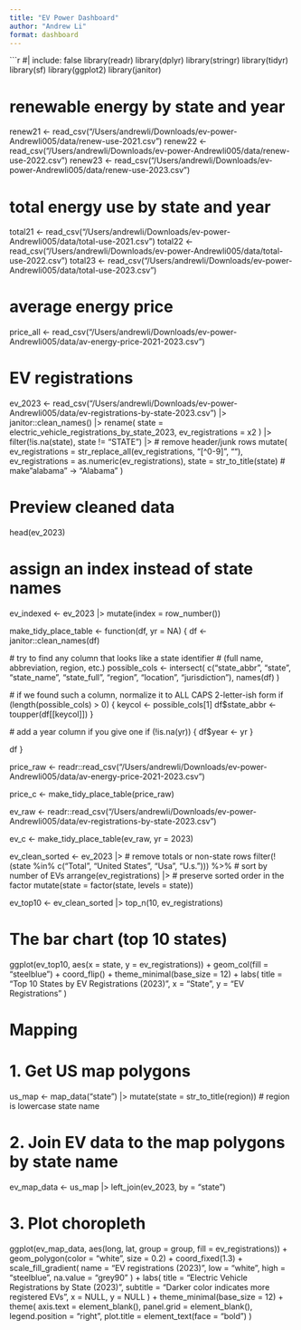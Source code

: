 ```yaml
---
title: "EV Power Dashboard"
author: "Andrew Li"
format: dashboard
---
```

```r
#| include: false
library(readr)
library(dplyr)
library(stringr)
library(tidyr)
library(sf)
library(ggplot2)
library(janitor)

# renewable energy by state and year
renew21 <- read_csv("/Users/andrewli/Downloads/ev-power-Andrewli005/data/renew-use-2021.csv")
renew22 <- read_csv("/Users/andrewli/Downloads/ev-power-Andrewli005/data/renew-use-2022.csv")
renew23 <- read_csv("/Users/andrewli/Downloads/ev-power-Andrewli005/data/renew-use-2023.csv")

# total energy use by state and year
total21 <- read_csv("/Users/andrewli/Downloads/ev-power-Andrewli005/data/total-use-2021.csv")
total22 <- read_csv("/Users/andrewli/Downloads/ev-power-Andrewli005/data/total-use-2022.csv")
total23 <- read_csv("/Users/andrewli/Downloads/ev-power-Andrewli005/data/total-use-2023.csv")

# average energy price
price_all <- read_csv("/Users/andrewli/Downloads/ev-power-Andrewli005/data/av-energy-price-2021-2023.csv")

# EV registrations
ev_2023 <- read_csv("/Users/andrewli/Downloads/ev-power-Andrewli005/data/ev-registrations-by-state-2023.csv") |>
  janitor::clean_names() |>
  rename(
    state = electric_vehicle_registrations_by_state_2023,
    ev_registrations = x2
  ) |>
  filter(!is.na(state), state != "STATE") |>   # remove header/junk rows
  mutate(
    ev_registrations = str_replace_all(ev_registrations, "[^0-9]", ""),
    ev_registrations = as.numeric(ev_registrations),
    state = str_to_title(state)                 # make "alabama" -> "Alabama"
  )

# Preview cleaned data
head(ev_2023)

# assign an index instead of state names
ev_indexed <- ev_2023 |>
  mutate(index = row_number())

make_tidy_place_table <- function(df, yr = NA) {
  df <- janitor::clean_names(df)

  # try to find any column that looks like a state identifier
  # (full name, abbreviation, region, etc.)
  possible_cols <- intersect(
    c("state_abbr", "state", "state_name", "state_full", "region", "location", "jurisdiction"),
    names(df)
  )

  # if we found such a column, normalize it to ALL CAPS 2-letter-ish form
  if (length(possible_cols) > 0) {
    keycol <- possible_cols[1]
    df$state_abbr <- toupper(df[[keycol]])
  }

  # add a year column if you give one
  if (!is.na(yr)) {
    df$year <- yr
  }

  df
}

price_raw <- readr::read_csv("/Users/andrewli/Downloads/ev-power-Andrewli005/data/av-energy-price-2021-2023.csv")

price_c <- make_tidy_place_table(price_raw)


ev_raw <- readr::read_csv("/Users/andrewli/Downloads/ev-power-Andrewli005/data/ev-registrations-by-state-2023.csv")

ev_c <- make_tidy_place_table(ev_raw, yr = 2023)

ev_clean_sorted <- ev_2023 |>
  # remove totals or non-state rows
  filter(!(state %in% c("Total", "United States", "Usa", "U.s."))) %>%
  # sort by number of EVs
  arrange(ev_registrations) |>
  # preserve sorted order in the factor
  mutate(state = factor(state, levels = state))

ev_top10 <- ev_clean_sorted |>
  top_n(10, ev_registrations)

# The bar chart (top 10 states)
ggplot(ev_top10, aes(x = state, y = ev_registrations)) +
  geom_col(fill = "steelblue") +
  coord_flip() +
  theme_minimal(base_size = 12) +
  labs(
    title = "Top 10 States by EV Registrations (2023)",
    x = "State",
    y = "EV Registrations"
  )

# Mapping
# 1. Get US map polygons
us_map <- map_data("state") |>
  mutate(state = str_to_title(region))  # region is lowercase state name

# 2. Join EV data to the map polygons by state name
ev_map_data <- us_map |>
  left_join(ev_2023, by = "state")

# 3. Plot choropleth
ggplot(ev_map_data, aes(long, lat, group = group, fill = ev_registrations)) +
  geom_polygon(color = "white", size = 0.2) +
  coord_fixed(1.3) +
  scale_fill_gradient(
    name = "EV registrations (2023)",
    low = "white",
    high = "steelblue",
    na.value = "grey90"
  ) +
  labs(
    title = "Electric Vehicle Registrations by State (2023)",
    subtitle = "Darker color indicates more registered EVs",
    x = NULL,
    y = NULL
  ) +
  theme_minimal(base_size = 12) +
  theme(
    axis.text = element_blank(),
    panel.grid = element_blank(),
    legend.position = "right",
    plot.title = element_text(face = "bold")
  )